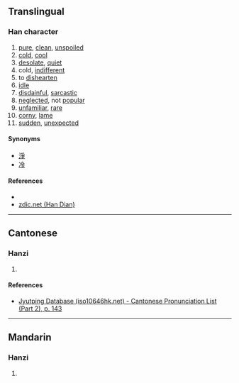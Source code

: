 {{character info/new}}
==Translingual==

===Han character===
{{Han char|rn=85|rad=水|as=11|sn=14|four=34134|canj=EKKK|ids=⿰氵爽}}

# [[pure]], [[clean]], [[unspoiled]]
# [[cold]], [[cool]]
# [[desolate]], [[quiet]]
# cold, [[indifferent]]
# to [[dishearten]]
# [[idle]]
# [[disdainful]], [[sarcastic]]
# [[neglected]], not [[popular]]
# [[unfamiliar]], [[rare]]
# [[corny]], [[lame]]
# [[sudden]], [[unexpected]]

====Synonyms====
*[[淨]]
*[[冷]]

====References====
* {{Han ref|kx=0648.010|dkj=18181|dj=1057.150|hdz=31720.070|uh=6F3A|ud=28474|bh=E2B4|bd=58036}}
* [http://www.zdic.net/z/1d/js/6F3A.htm zdic.net (Han Dian)]

----

==Cantonese==

===Hanzi===
{{yue-hanzi|jyut=[[song2]]|y=song2}}

# {{defn|lang=yue|sort=水11}}

====References====
*[http://www.iso10646hk.net/jp/document/download.jsp Jyutping Database (iso10646hk.net) - Cantonese Pronunciation List (Part 2), p. 143]

----

==Mandarin==

===Hanzi===
{{cmn-hanzi|pin=[[shuǎng]] ([[shuang3]])|wg=shuang<sup>3</sup>}}

# {{defn|lang=cmn|sort=水11}}